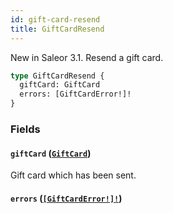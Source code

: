 ```yaml
---
id: gift-card-resend
title: GiftCardResend
---
```


New in Saleor 3.1. Resend a gift card.

```graphql
type GiftCardResend {
  giftCard: GiftCard
  errors: [GiftCardError!]!
}
```

### Fields

#### `giftCard` ([`GiftCard`](../../../developer/api-reference/objects/gift-card))

Gift card which has been sent.

#### `errors` ([`[GiftCardError!]!`](../../../developer/api-reference/objects/gift-card-error))

